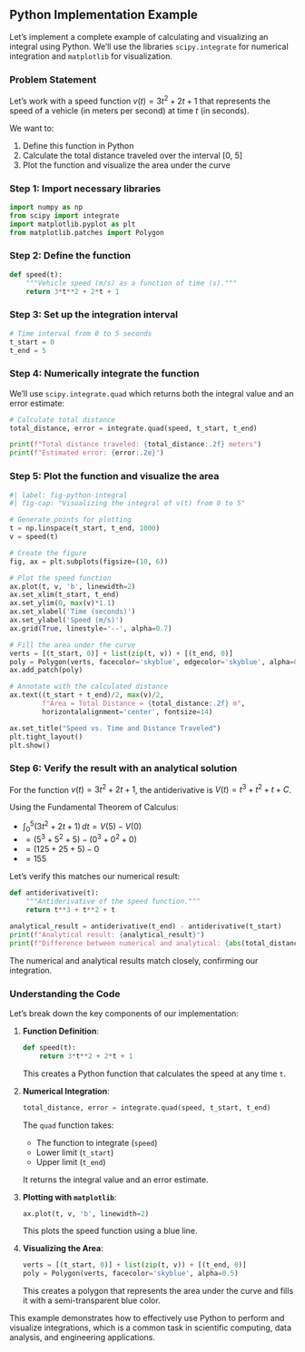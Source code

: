 ## Python Implementation Example

Let's implement a complete example of calculating and visualizing an integral using Python. We'll use the libraries `scipy.integrate` for numerical integration and `matplotlib` for visualization.

### Problem Statement

Let's work with a speed function $v(t) = 3t^2 + 2t + 1$ that represents the speed of a vehicle (in meters per second) at time $t$ (in seconds).

We want to:

1. Define this function in Python
2. Calculate the total distance traveled over the interval [0, 5]
3. Plot the function and visualize the area under the curve

### Step 1: Import necessary libraries

```python
import numpy as np
from scipy import integrate
import matplotlib.pyplot as plt
from matplotlib.patches import Polygon
```

### Step 2: Define the function

```python
def speed(t):
    """Vehicle speed (m/s) as a function of time (s)."""
    return 3*t**2 + 2*t + 1
```

### Step 3: Set up the integration interval

```python
# Time interval from 0 to 5 seconds
t_start = 0
t_end = 5
```

### Step 4: Numerically integrate the function

We'll use `scipy.integrate.quad` which returns both the integral value and an error estimate:

```python
# Calculate total distance
total_distance, error = integrate.quad(speed, t_start, t_end)

print(f"Total distance traveled: {total_distance:.2f} meters")
print(f"Estimated error: {error:.2e}")
```

### Step 5: Plot the function and visualize the area

```python
#| label: fig-python-integral
#| fig-cap: "Visualizing the integral of v(t) from 0 to 5"

# Generate points for plotting
t = np.linspace(t_start, t_end, 1000)
v = speed(t)

# Create the figure
fig, ax = plt.subplots(figsize=(10, 6))

# Plot the speed function
ax.plot(t, v, 'b', linewidth=2)
ax.set_xlim(t_start, t_end)
ax.set_ylim(0, max(v)*1.1)
ax.set_xlabel('Time (seconds)')
ax.set_ylabel('Speed (m/s)')
ax.grid(True, linestyle='--', alpha=0.7)

# Fill the area under the curve
verts = [(t_start, 0)] + list(zip(t, v)) + [(t_end, 0)]
poly = Polygon(verts, facecolor='skyblue', edgecolor='skyblue', alpha=0.5)
ax.add_patch(poly)

# Annotate with the calculated distance
ax.text((t_start + t_end)/2, max(v)/2, 
        f"Area = Total Distance = {total_distance:.2f} m", 
        horizontalalignment='center', fontsize=14)

ax.set_title("Speed vs. Time and Distance Traveled")
plt.tight_layout()
plt.show()
```

### Step 6: Verify the result with an analytical solution

For the function $v(t) = 3t^2 + 2t + 1$, the antiderivative is $V(t) = t^3 + t^2 + t + C$.

Using the Fundamental Theorem of Calculus:

- $\int_0^5 (3t^2 + 2t + 1) \, dt = V(5) - V(0)$
- $= (5^3 + 5^2 + 5) - (0^3 + 0^2 + 0)$
- $= (125 + 25 + 5) - 0$
- $= 155$

Let's verify this matches our numerical result:

```python
def antiderivative(t):
    """Antiderivative of the speed function."""
    return t**3 + t**2 + t

analytical_result = antiderivative(t_end) - antiderivative(t_start)
print(f"Analytical result: {analytical_result}")
print(f"Difference between numerical and analytical: {abs(total_distance - analytical_result):.2e}")
```

The numerical and analytical results match closely, confirming our integration.

### Understanding the Code

Let's break down the key components of our implementation:

1. **Function Definition**: 

   ```python
   def speed(t):
       return 3*t**2 + 2*t + 1
   ```

   This creates a Python function that calculates the speed at any time `t`.

2. **Numerical Integration**:

   ```python
   total_distance, error = integrate.quad(speed, t_start, t_end)
   ```

   The `quad` function takes:

   - The function to integrate (`speed`)
   - Lower limit (`t_start`)
   - Upper limit (`t_end`)
   
   It returns the integral value and an error estimate.

3. **Plotting with `matplotlib`**:

   ```python
   ax.plot(t, v, 'b', linewidth=2)
   ```

   This plots the speed function using a blue line.

4. **Visualizing the Area**:

   ```python
   verts = [(t_start, 0)] + list(zip(t, v)) + [(t_end, 0)]
   poly = Polygon(verts, facecolor='skyblue', alpha=0.5)
   ```
   
   This creates a polygon that represents the area under the curve and fills it with a semi-transparent blue color.

This example demonstrates how to effectively use Python to perform and visualize integrations, which is a common task in scientific computing, data analysis, and engineering applications.
